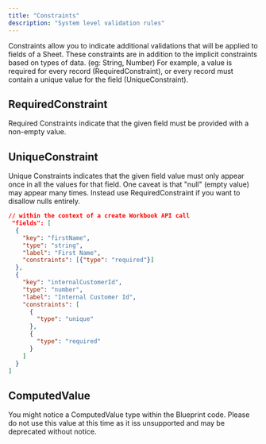 ```yaml
---   
title: "Constraints"
description: "System level validation rules"
---
```

Constraints allow you to indicate additional validations that will be applied to fields of a Sheet. These constraints are in addition to the implicit constraints based on types of data. (eg: String, Number) For example, a value is required for every record (RequiredConstraint), or every record must contain a unique value for the field (UniqueConstraint).

## RequiredConstraint

Required Constraints indicate that the given field must be provided with a non-empty value.

## UniqueConstraint 

Unique Constraints indicates that the given field value must only appear once in all the values for that field. One caveat is that "null" (empty value) may appear many times. Instead use RequiredConstraint if you want to disallow nulls entirely.


```json
// within the context of a create Workbook API call 
 "fields": [
  {
    "key": "firstName",
    "type": "string",
    "label": "First Name",
    "constraints": [{"type": "required"}]
  },
  {
    "key": "internalCustomerId",
    "type": "number",
    "label": "Internal Customer Id",
    "constraints": [
      {
        "type": "unique"
      },
      {
        "type": "required"
      }
    ]
  }
]
```

## ComputedValue

You might notice a ComputedValue type within the Blueprint code. Please do not use this value at this time as it iss unsupported and may be deprecated without notice.
